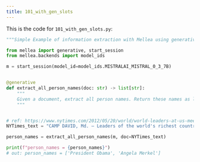 ```yaml
---
title: 101_with_gen_slots
---
```


This is the code for `101_with_gen_slots.py`:
<CodeGroup>

```python Python
"""Simple Example of information extraction with Mellea using generative slots."""

from mellea import generative, start_session
from mellea.backends import model_ids

m = start_session(model_id=model_ids.MISTRALAI_MISTRAL_0_3_7B)


@generative
def extract_all_person_names(doc: str) -> list[str]:
    """
    Given a document, extract all person names. Return these names as list of strings.
    """


# ref: https://www.nytimes.com/2012/05/20/world/world-leaders-at-us-meeting-urge-growth-not-austerity.html
NYTimes_text = "CAMP DAVID, Md. — Leaders of the world's richest countries banded together on Saturday to press Germany to back more pro-growth policies to halt the deepening debt crisis in Europe, as President Obama for the first time gained widespread support for his argument that Europe, and the United States by extension, cannot afford Chancellor Angela Merkel's one-size-fits-all approach emphasizing austerity."

person_names = extract_all_person_names(m, doc=NYTimes_text)

print(f"person_names = {person_names}")
# out: person_names = ['President Obama', 'Angela Merkel']

```
</CodeGroup>
